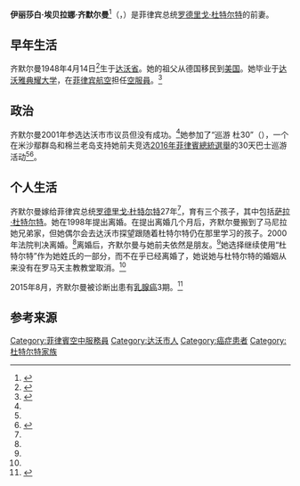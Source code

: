 {{noteTA
|1=zh-tw:杜特蒂;zh-hans:杜特尔特;zh-hk:杜特地;
}}

{{Philippine name|Abellana|Zimmerman}}

{{Infobox person
| name          = 伊丽莎白·埃贝拉娜·齐默尔曼<br />Elizabeth Zimmerman
| image         = Elizabeth Zimmerman 2016 (cropped).jpg
| alt           = 
| caption       = 
| birth_name    = Elizabeth Abellana Zimmerman<ref>{{cite news|title=Lawyer on Duterte: 'It ain't over until it's over'|url=http://news.abs-cbn.com/halalan2016/nation/10/13/15/lawyer-duterte-it-aint-over-until-its-over|accessdate=2016-05-31|publisher=ABS-CBN新闻|date=2015-10-14|archive-date=2020-02-11|archive-url=https://web.archive.org/web/20200211062416/https://news.abs-cbn.com/halalan2016/nation/10/13/15/lawyer-duterte-it-aint-over-until-its-over|dead-url=no}}</ref>
| birth_date    = {{birth date and age|1948|04|14}}
| birth_place   = [[菲律宾|菲律宾]][[达沃省|达沃]]
| death_date    =  <!--{{Death date and age|YYYY|MM|DD|YYYY|MM|DD}} (death date then birth date)-->
| death_place   = 
| nationality   = 
| other_names   = 
| occupation    = 
| years_active  = 
| known_for     = 
| notable_works = 
| spouse        = {{marriage|[[罗德里戈·杜特尔特|罗德里戈·杜特尔特]]|1973|2000|end={{abbr|ann.|annulled}}}}
| education     = [[达沃雅典耀大学|达沃雅典耀大学]]
| children      = [[保罗·杜特尔特|保罗·杜特尔特]]<br>[[萨拉·杜特尔特|萨拉·杜特尔特]]<br>塞巴斯蒂安·杜特尔特
}}
'''伊丽莎白·埃贝拉娜·齐默尔曼'''<ref name="campaignroadtrip">{{Cite news|url=http://newsinfo.inquirer.net/779845/campaign-road-trip-reunites-duterte-ex-wife|title=Campaign road trip reunites Duterte, ex-wife|last=Calleja|first=Niña|date=2016-04-17|publisher=菲律宾每日询问者报|accessdate=2016-05-31|archive-date=2019-12-06|archive-url=https://web.archive.org/web/20191206124402/https://newsinfo.inquirer.net/779845/campaign-road-trip-reunites-duterte-ex-wife|dead-url=no}}</ref>（{{lang|en|Elizabeth Abellana Zimmerman}}，{{bd|1948年|4月14日|}}）是菲律宾总统[[罗德里戈·杜特尔特|罗德里戈·杜特尔特]]的前妻。

== 早年生活 ==
齐默尔曼1948年4月14日<ref>{{Cite news|url=http://www.sunstar.com.ph/cebu/local-news/2016/04/15/duterte-drops-cebu-see-ex-wife-her-68th-birthday-468059|title=Duterte drops by Cebu to see ex-wife on her 68th birthday|last=Gitgano|first=Flornisa|date=2016-04-15|publisher=宿务日星报|accessdate=2016-05-31|archive-date=2018-09-27|archive-url=https://web.archive.org/web/20180927005520/https://www.sunstar.com.ph/cebu/local-news/2016/04/15/duterte-drops-cebu-see-ex-wife-her-68th-birthday-468059|dead-url=no}}</ref>生于[[达沃省|达沃省]]。她的祖父从德国移民到[[美国|美国]]。她毕业于[[达沃雅典耀大学|达沃雅典耀大学]]，在[[菲律宾航空|菲律宾航空]]担任[[空服員|空服員]]。<ref name="philandering">{{Cite news|url=http://www.rappler.com/newsbreak/inside-track/100729-philandering-rodrigo-duterte-marriage-annulment|title=‘Philandering’ Rodrigo Duterte cause of marriage annulment|date=2015-07-28|publisher=Rappler|accessdate=2016-05-31|archive-date=2020-06-16|archive-url=https://web.archive.org/web/20200616132302/https://www.rappler.com/newsbreak/inside-track/100729-philandering-rodrigo-duterte-marriage-annulment|dead-url=no}}</ref>

== 政治 ==
齐默尔曼2001年参选达沃市市议员但没有成功。<ref name="campaignroadtrip" />她参加了“巡游 杜30”（{{lang-fil|Byaheng Du30}}），一个在米沙鄢群岛和棉兰老岛支持她前夫竞选[[2016年菲律賓總統選舉|2016年菲律賓總統選舉]]的30天巴士巡游活动<ref name="campaignroadtrip" /><ref>{{Cite news|url=http://newsinfo.inquirer.net/777775/dutertes-ex-wife-joins-biyaheng-du30-campaign-in-vismin|title=Duterte’s ex-wife joins ‘Biyaheng DU30’ campaign in VisMin|last=Alconaba|first=Nico|date=2016-04-05|work=棉兰老岛询问者报|publisher=菲律宾每日询问者报|accessdate=2016-05-31|archive-date=2019-12-05|archive-url=https://web.archive.org/web/20191205235802/https://newsinfo.inquirer.net/777775/dutertes-ex-wife-joins-biyaheng-du30-campaign-in-vismin|dead-url=no}}</ref>。

== 个人生活 ==
齐默尔曼嫁给菲律宾总统[[罗德里戈·杜特尔特|罗德里戈·杜特尔特]]27年<ref name="philandering" />，育有三个孩子，其中包括[[萨拉·杜特尔特|萨拉·杜特尔特]]。她在1998年提出离婚。在提出离婚几个月后，齐默尔曼搬到了马尼拉她兄弟家，但她偶尔会去达沃市探望跟随着杜特尔特仍在那里学习的孩子。2000年法院判决离婚。<ref name="philandering" />离婚后，齐默尔曼与她前夫依然是朋友。<ref name=ties/>她选择继续使用“杜特尔特”作为她姓氏的一部分，而不在乎已经离婚了，她说她与杜特尔特的婚姻从来没有在罗马天主教教堂取消。<ref name="campaignroadtrip"/>

2015年8月，齐默尔曼被诊断出患有[[乳癌|乳腺癌]]3期。<ref name="ties">{{Cite news|url=http://www.rappler.com/nation/politics/elections/2016/114348-mayor-duterte-elizabeth-zimmerman-wife|title=Duterte and ex-wife: The ties that bind|last=Caduaya|first=Editha|date=2015-11-29|publisher=Rappler|accessdate=2016-05-31|archive-date=2019-12-05|archive-url=https://web.archive.org/web/20191205231215/https://www.rappler.com/nation/politics/elections/2016/114348-mayor-duterte-elizabeth-zimmerman-wife|dead-url=no}}</ref>

== 参考来源 ==
{{Reflist}}

{{DEFAULTSORT: Zimmerman, Elizabeth}}
[[Category:菲律賓空中服務員|Category:菲律賓空中服務員]]
[[Category:达沃市人|Category:达沃市人]]
[[Category:癌症患者|Category:癌症患者]]
[[Category:杜特尔特家族|Category:杜特尔特家族]]